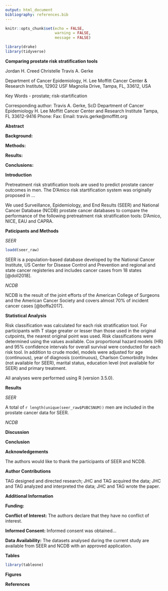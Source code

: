```yaml
---
output: html_document
bibliography: references.bib
---
```


```r
knitr::opts_chunk$set(echo = FALSE,
                      warning = FALSE,
                      message = FALSE)

library(drake)
library(tidyverse)

```

**Comparing prostate risk stratification tools**

Jordan H. Creed
Christelle 
Travis A. Gerke 

Department of Cancer Epidemiology, H. Lee Moffitt Cancer Center & Research Institute, 12902 USF Magnolia Drive, Tampa, FL, 33612, USA

Key Words - prostate; risk-startification

Corresponding author:
Travis A. Gerke, ScD
Department of Cancer Epidemiology
H. Lee Moffitt Cancer Center and Research Institute 
Tampa, FL 33612-9416
Phone: 
Fax:
Email: travis.gerke@moffitt.org

\newpage

**Abstract**

**Background:**

**Methods:**

**Results:**

**Conclusions:**

\newpage

**Introduction**

Pretreatment risk stratification tools are used to predict prostate cancer 
outcomes in men. The D'Amico risk startification system was originally proposed
in ...

We used Surveillance, Epidemiology, and End Results (SEER) and National Cancer
Database (NCDB) prostate cancer databases to compare the performance of the 
following pretreatment risk stratification tools: D'Amico, NICE, EAU and CAPRA. 

**Paticipants and Methods**

*SEER*

```r

loadd(seer_raw)

```

SEER is a population-based database developed by the National Cancer Institute,
US Center for Disease Control and Prevention and regional and state cancer 
registeries and includes cancer cases from 18 states [@doll2018]. 

*NCDB*

NCDB is the result of the joint efforts of the American College of Surgeons and
the American Cancer Society and covers almost 70% of incident cancer cases
[@boffa2017]. 

**Statistical Analysis**

Risk classification was calculated for each risk stratification tool. For 
participants with T stage greater or lesser than those used in the original 
cutpoints, the nearest original point was used. Risk classifications were
determined using the values available. Cox proportional hazard models
(HR) and 95% confidence intervals for overall survival were conducted for each
risk tool. In addition to crude model, models were adjusted for age (continuous),
year of diagnosis (continuous), Charlson Comorbidity Index (not available for 
SEER), marital status, education level (not available for SEER) and primary treatment.  

All analyses were performed using R (version 3.5.0). 

**Results**

*SEER*

A total of `r length(unique(seer_raw$PUBCSNUM))` men are included in the 
prostate cancer data for SEER. 

*NCDB*

**Discussion**

**Conclusion**

\newpage

**Acknowledgements**

The authors would like to thank the participants of SEER and NCDB. 

**Author Contributions**

TAG designed and directed research; JHC and TAG acquired the data; JHC and TAG
analyzed and interpreted the data; JHC and TAG wrote the paper. 

**Additional Information**

**Funding:**

**Conflict of Interest:** The authors declare that they have no conflict of interest. 

**Informed Consent:** Informed consent was obtained...

**Data Availability:** The datasets analysed during the current study are 
available from SEER and NCDB with an approved application. 

\newpage

**Tables**

```r
library(tableone)
```

\newpage

**Figures**

\newpage

**References**